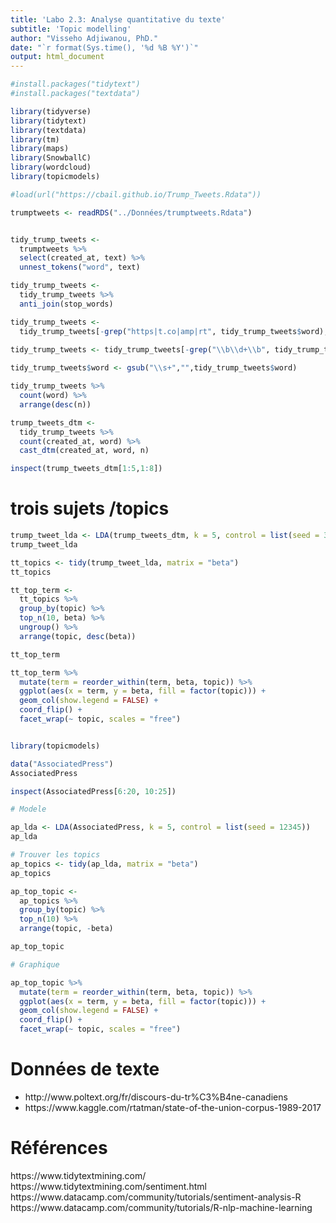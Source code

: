 ```yaml
---
title: 'Labo 2.3: Analyse quantitative du texte'
subtitle: 'Topic modelling'
author: "Visseho Adjiwanou, PhD."
date: "`r format(Sys.time(), '%d %B %Y')`"
output: html_document
---
```


```r
#install.packages("tidytext")
#install.packages("textdata")

library(tidyverse)
library(tidytext)
library(textdata)
library(tm)
library(maps)
library(SnowballC)
library(wordcloud)
library(topicmodels)

```


```r

#load(url("https://cbail.github.io/Trump_Tweets.Rdata"))

trumptweets <- readRDS("../Données/trumptweets.Rdata")


tidy_trump_tweets <- 
  trumptweets %>% 
  select(created_at, text) %>% 
  unnest_tokens("word", text)    

tidy_trump_tweets <- 
  tidy_trump_tweets %>% 
  anti_join(stop_words)

tidy_trump_tweets <-
  tidy_trump_tweets[-grep("https|t.co|amp|rt", tidy_trump_tweets$word), ] 
  
tidy_trump_tweets <- tidy_trump_tweets[-grep("\\b\\d+\\b", tidy_trump_tweets$word),]

tidy_trump_tweets$word <- gsub("\\s+","",tidy_trump_tweets$word)    

tidy_trump_tweets %>%          
  count(word) %>% 
  arrange(desc(n))

```


```r

trump_tweets_dtm <- 
  tidy_trump_tweets %>% 
  count(created_at, word) %>% 
  cast_dtm(created_at, word, n)

inspect(trump_tweets_dtm[1:5,1:8])

```

# trois sujets /topics

```r

trump_tweet_lda <- LDA(trump_tweets_dtm, k = 5, control = list(seed = 3425))
trump_tweet_lda

```

```r

tt_topics <- tidy(trump_tweet_lda, matrix = "beta")
tt_topics

tt_top_term <-
  tt_topics %>% 
  group_by(topic) %>% 
  top_n(10, beta) %>% 
  ungroup() %>% 
  arrange(topic, desc(beta)) 

tt_top_term

```

```r


tt_top_term %>%  
  mutate(term = reorder_within(term, beta, topic)) %>% 
  ggplot(aes(x = term, y = beta, fill = factor(topic))) +
  geom_col(show.legend = FALSE) +
  coord_flip() +
  facet_wrap(~ topic, scales = "free") 



```

```r

library(topicmodels)

data("AssociatedPress")
AssociatedPress

inspect(AssociatedPress[6:20, 10:25])

# Modele

ap_lda <- LDA(AssociatedPress, k = 5, control = list(seed = 12345))
ap_lda

# Trouver les topics
ap_topics <- tidy(ap_lda, matrix = "beta")
ap_topics

ap_top_topic <-
  ap_topics %>% 
  group_by(topic) %>% 
  top_n(10) %>% 
  arrange(topic, -beta)

ap_top_topic

# Graphique

ap_top_topic %>%  
  mutate(term = reorder_within(term, beta, topic)) %>% 
  ggplot(aes(x = term, y = beta, fill = factor(topic))) +
  geom_col(show.legend = FALSE) +
  coord_flip() +
  facet_wrap(~ topic, scales = "free")

```

# Données de texte

- http://www.poltext.org/fr/discours-du-tr%C3%B4ne-canadiens
- https://www.kaggle.com/rtatman/state-of-the-union-corpus-1989-2017



# Références

https://www.tidytextmining.com/
https://www.tidytextmining.com/sentiment.html
https://www.datacamp.com/community/tutorials/sentiment-analysis-R
https://www.datacamp.com/community/tutorials/R-nlp-machine-learning

